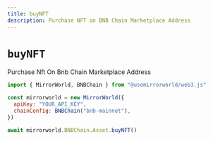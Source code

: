 ```yaml
---
title: buyNFT
description: Purchase NFT on BNB Chain Marketplace Address
---
```


# `buyNFT`

Purchase Nft On Bnb Chain Marketplace Address

```js
import { MirrorWorld, BNBChain } from "@usemirrorworld/web3.js"

const mirrorworld = new MirrorWorld({
  apiKey: "YOUR_API_KEY",
  chainConfig: BNBChain("bnb-mainnet"),
})

await mirrorworld.BNBChain.Asset.buyNFT()
```

